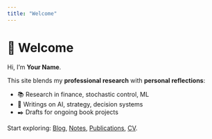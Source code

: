 ```yaml
---
title: "Welcome"
---
```


# 👋 Welcome

Hi, I’m **Your Name**.  

This site blends my **professional research** with **personal reflections**:

- 📚 Research in finance, stochastic control, ML  
- 📝 Writings on AI, strategy, decision systems  
- ✒️ Drafts for ongoing book projects  

Start exploring: [Blog](./_posts/), [Notes](./_notes/), [Publications](./pubs.qmd), [CV](./cv.qmd).
